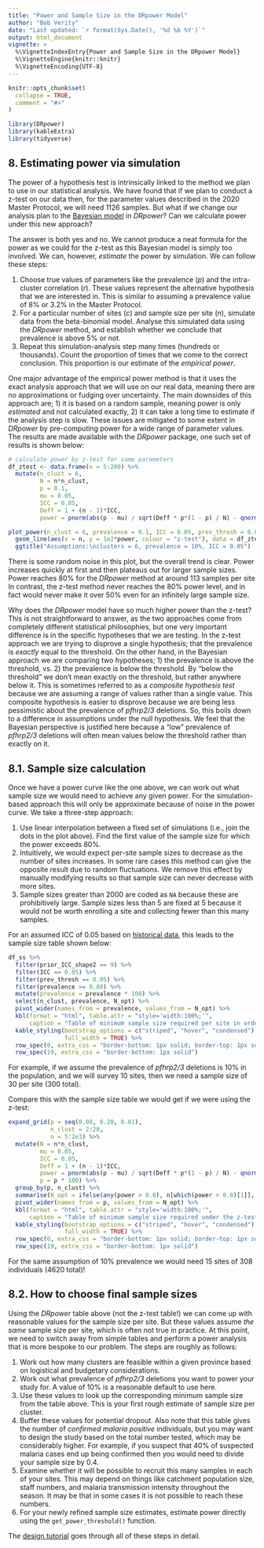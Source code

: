 ```yaml
---
title: "Power and Sample Size in the DRpower Model"
author: "Bob Verity"
date: "Last updated: `r format(Sys.Date(), '%d %b %Y')`"
output: html_document
vignette: >
  %\VignetteIndexEntry{Power and Sample Size in the DRpower Model}
  %\VignetteEngine{knitr::knitr}
  %\VignetteEncoding{UTF-8}
---
```


```r
knitr::opts_chunk$set(
  collapse = TRUE,
  comment = "#>"
)
```
```r
library(DRpower)
library(kableExtra)
library(tidyverse)
```

## 8. Estimating power via simulation

The power of a hypothesis test is intrinsically linked to the method we plan to use in our statistical analysis. We have found that if we plan to conduct a z-test on our data then, for the parameter values described in the 2020 Master Protocol, we will need 1126 samples. But what if we change our analysis plan to the [Bayesian model](articles/rationale5_bayesian.html) in *DRpower*? Can we calculate power under this new approach?

The answer is both yes and no. We cannot produce a neat formula for the power as we could for the z-test as this Bayesian model is simply too involved. We can, however, *estimate* the power by simulation. We can follow these steps:

1. Choose true values of parameters like the prevalence ($p$) and the intra-cluster correlation ($r$). These values represent the alternative hypothesis that we are interested in. This is similar to assuming a prevalence value of 8% or 3.2% in the Master Protocol.
2. For a particular number of sites ($c$) and sample size per site ($n$), simulate data from the beta-binomial model. Analyse this simulated data using the *DRpower* method, and establish whether we conclude that prevalence is above 5% or not.
3. Repeat this simulation-analysis step many times (hundreds or thousands). Count the proportion of times that we come to the correct conclusion. This proportion is our estimate of the *empirical power*.

One major advantage of the empirical power method is that it uses the exact analysis approach that we will use on our real data, meaning there are no approximations or fudging over uncertainty. The main downsides of this approach are; 1) it is based on a random sample, meaning power is only *estimated* and not calculated exactly, 2) it can take a long time to estimate if the analysis step is slow. These issues are mitigated to some extent in *DRpower* by pre-computing power for a wide range of parameter values. The results are made available with the *DRpower* package, one such set of results is shown below:

```r
# calculate power by z-test for same parameters
df_ztest <- data.frame(n = 5:200) %>%
  mutate(n_clust = 6,
         N = n*n_clust,
         p = 0.1,
         mu = 0.05,
         ICC = 0.05,
         Deff = 1 + (n - 1)*ICC,
         power = pnorm(abs(p - mu) / sqrt(Deff * p*(1 - p) / N) - qnorm(1 - 0.05/2)))

plot_power(n_clust = 6, prevalence = 0.1, ICC = 0.05, prev_thresh = 0.05, N_max = 200) +
  geom_line(aes(x = n, y = 1e2*power, colour = "z-test"), data = df_ztest) +
  ggtitle("Assumptions:\nclusters = 6, prevalence = 10%, ICC = 0.05")
```

There is some random noise in this plot, but the overall trend is clear. Power increases quickly at first and then plateaus out for larger sample sizes. Power reaches 80% for the *DRpower* method at around 113 samples per site In contrast, the z-test method never reaches the 80% power level, and in fact would never make it over 50% even for an infinitely large sample size.

Why does the *DRpower* model have so much higher power than the z-test? This is not straightforward to answer, as the two approaches come from completely different statistical philosophies, but one very important difference is in the specific hypotheses that we are testing. In the z-test approach we are trying to disprove a single hypothesis; that the prevalence is *exactly* equal to the threshold. On the other hand, in the Bayesian approach we are comparing two hypotheses; 1) the prevalence is above the threshold, vs. 2) the prevalence is below the threshold. By "below the threshold" we don't mean exactly *on* the threshold, but rather anywhere below it. This is sometimes referred to as a *composite hypothesis test* because we are assuming a range of values rather than a single value. This composite hypothesis is easier to disprove because we are being less pessimistic about the prevalence of *pfhrp2/3* deletions. So, this boils down to a difference in assumptions under the null hypothesis. We feel that the Bayesian perspective is justified here because a "low" prevalence of *pfhrp2/3* deletions will often mean values below the threshold rather than exactly on it.

## 8.1. Sample size calculation

Once we have a power curve like the one above, we can work out what sample size we would need to achieve any given power. For the simulation-based approach this will only be approximate because of noise in the power curve. We take a three-step approach:

1. Use linear interpolation between a fixed set of simulations (i.e., join the dots in the plot above). Find the first value of the sample size for which the power exceeds 80%.
2. Intuitively, we would expect per-site sample sizes to decrease as the number of sites increases. In some rare cases this method can give the opposite result due to random fluctuations. We remove this effect by manually modifying results so that sample size can never decrease with more sites.
3. Sample sizes greater than 2000 are coded as `NA` because these are prohibitively large. Sample sizes less than 5 are fixed at 5 because it would not be worth enrolling a site and collecting fewer than this many samples.

For an assumed ICC of 0.05 based on [historical data](articles/historical_analysis.html), this leads to the sample size table shown below:

```r
df_ss %>%
  filter(prior_ICC_shape2 == 9) %>%
  filter(ICC == 0.05) %>%
  filter(prev_thresh == 0.05) %>%
  filter(prevalence >= 0.08) %>%
  mutate(prevalence = prevalence * 100) %>%
  select(n_clust, prevalence, N_opt) %>%
  pivot_wider(names_from = prevalence, values_from = N_opt) %>%
  kbl(format = "html", table.attr = "style='width:100%;'",
      caption = "Table of minimum sample size required per site in order to achieve 80% power. Columns give the assumed true prevalence of deletions (as %), rows give the number of sites.") %>%
  kable_styling(bootstrap_options = c("striped", "hover", "condensed"),
                full_width = TRUE) %>%
  row_spec(0, extra_css = "border-bottom: 1px solid; border-top: 1px solid") %>%
  row_spec(19, extra_css = "border-bottom: 1px solid")
```

For example, if we assume the prevalence of *pfhrp2/3* deletions is 10% in the population, and we will survey 10 sites, then we need a sample size of 30 per site (300 total).

Compare this with the sample size table we would get if we were using the z-test:

```r
expand_grid(p = seq(0.08, 0.20, 0.01),
            n_clust = 2:20,
            n = 5:2e3) %>%
  mutate(N = n*n_clust,
         mu = 0.05,
         ICC = 0.05,
         Deff = 1 + (n - 1)*ICC,
         power = pnorm(abs(p - mu) / sqrt(Deff * p*(1 - p) / N) - qnorm(1 - 0.05/2)),
         p = p * 100) %>%
  group_by(p, n_clust) %>%
  summarise(N_opt = ifelse(any(power > 0.8), n[which(power > 0.8)[1]], NA)) %>%
  pivot_wider(names_from = p, values_from = N_opt) %>%
  kbl(format = "html", table.attr = "style='width:100%;'",
      caption = "Table of minimum sample size required under the z-test analysis plan (NOT ADVISED).") %>%
  kable_styling(bootstrap_options = c("striped", "hover", "condensed"),
                full_width = TRUE) %>%
  row_spec(0, extra_css = "border-bottom: 1px solid; border-top: 1px solid") %>%
  row_spec(19, extra_css = "border-bottom: 1px solid")
```

For the same assumption of 10% prevalence we would need 15 sites of 308 individuals (4620 total)!

## 8.2. How to choose final sample sizes

Using the *DRpower* table above (not the z-test table!) we can come up with reasonable values for the sample size per site. But these values assume *the same* sample size per site, which is often not true in practice. At this point, we need to switch away from simple tables and perform a power analysis that is more bespoke to our problem. The steps are roughly as follows:

1. Work out how many clusters are feasible within a given province based on logistical and budgetary considerations.
2. Work out what prevalence of *pfhrp2/3* deletions you want to power your study for. A value of 10% is a reasonable default to use here.
3. Use these values to look up the corresponding minimum sample size from the table above. This is your first rough estimate of sample size per cluster.
4. Buffer these values for potential dropout. Also note that this table gives the number of *confirmed malaria positive* individuals, but you may want to design the study based on the total number tested, which may be considerably higher. For example, if you suspect that 40% of suspected malaria cases end up being confirmed then you would need to divide your sample size by 0.4.
5. Examine whether it will be possible to recruit this many samples in each of your sites. This may depend on things like catchment population size, staff numbers, and malaria transmission intensity throughout the season. It may be that in some cases it is not possible to reach these numbers.
6. For your newly refined sample size estimates, estimate power directly using the `get_power_threshold()` function.

The [design tutorial](articles/tutorial_design.html) goes through all of these steps in detail.
